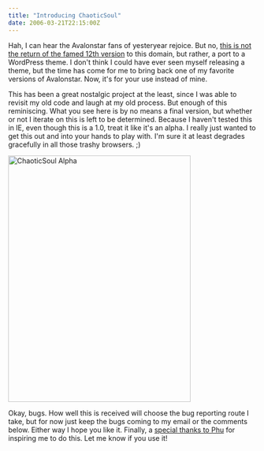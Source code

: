 ```yaml
---
title: "Introducing ChaoticSoul"
date: 2006-03-21T22:15:00Z
---
```


Hah, I can hear the Avalonstar fans of yesteryear rejoice. But no, [this is not the return of the famed 12th version][1] to this domain, but rather, a port to a WordPress theme. I don't think I could have ever seen myself releasing a theme, but the time has come for me to bring back one of my favorite versions of Avalonstar. Now, it's for your use instead of mine.

This has been a great nostalgic project at the least, since I was able to revisit my old code and laugh at my old process. But enough of this reminiscing. What you see here is by no means a final version, but whether or not I iterate on this is left to be determined. Because I haven't tested this in IE, even though this is a 1.0, treat it like it's an alpha. I really just wanted to get this out and into your hands to play with. I'm sure it at least degrades gracefully in all those trashy browsers. ;)

[<img src="https://farm1.static.flickr.com/44/116273084_c3b148e69e.jpg" width="370" height="500" alt="ChaoticSoul Alpha" />][2]

Okay, bugs. How well this is received will choose the bug reporting route I take, but for now just keep the bugs coming to my email or the comments below. Either way I hope you like it. Finally, a [special thanks to Phu][3] for inspiring me to do this. Let me know if you use it!

[1]: http://web.archive.org/web/20021114132316/www.avalonstar.net/indexmain.php
[2]: http://www.flickr.com/photos/avalonstar/116273084/ "ChaoticSoul Alpha by Bryan Veloso, on Flickr"
[3]: http://ifelse.co.uk/archives/2006/02/21/a-theme-a-day/
